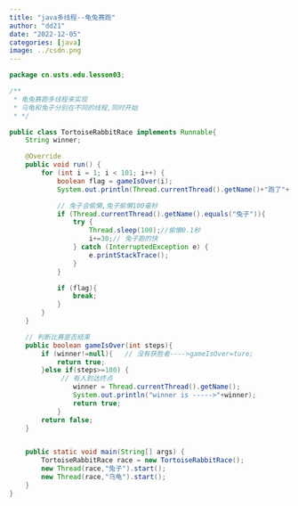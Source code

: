 ```yaml
---
title: "java多线程--龟兔赛跑"
author: "dd21"
date: "2022-12-05" 
categories: [java]
image: ../csdn.png
---
```





```java
package cn.usts.edu.lesson03;

/**
 * 龟兔赛跑多线程来实现
 * 乌龟和兔子分别在不同的线程,同时开始
 * */

public class TortoiseRabbitRace implements Runnable{
    String winner;

    @Override
    public void run() {
        for (int i = 1; i < 101; i++) {
            boolean flag = gameIsOver(i);
            System.out.println(Thread.currentThread().getName()+"跑了"+i+"步");

            // 兔子会偷懒,兔子偷懒100毫秒
            if (Thread.currentThread().getName().equals("兔子")){
                try {
                    Thread.sleep(100);//偷懒0.1秒
                    i+=30;// 兔子跑的快
                } catch (InterruptedException e) {
                    e.printStackTrace();
                }
            }

            if (flag){
                break;
            }
        }
    }

    // 判断比赛是否结束
    public boolean gameIsOver(int steps){
        if (winner!=null){   // 没有获胜者---->gameIsOver=ture;
            return true;
        }else if(steps>=100) {
             // 有人到达终点
                winner = Thread.currentThread().getName();
                System.out.println("winner is ----->"+winner);
                return true;
            }
        return false;
    }


    public static void main(String[] args) {
        TortoiseRabbitRace race = new TortoiseRabbitRace();
        new Thread(race,"兔子").start();
        new Thread(race,"乌龟").start();
    }
}

```

